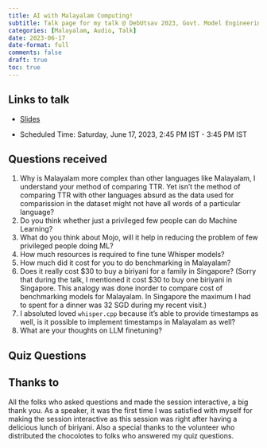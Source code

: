 ```yaml
---
title: AI with Malayalam Computing!
subtitle: Talk page for my talk @ DebUtsav 2023, Govt. Model Engineering College, Thrikkakara.
categories: [Malayalam, Audio, Talk]
date: 2023-06-17
date-format: full
comments: false
draft: true
toc: true
---
```


## Links to talk

- [Slides](../../../talks/mec/debutsav.qmd)

- Scheduled Time: Saturday, June 17, 2023, 2:45 PM IST - 3:45 PM IST

## Questions received

1. Why is Malayalam more complex than other languages like Malayalam, I understand your method of comparing TTR. Yet isn't the method of comparing TTR with other languages absurd as the data used for comparission in the dataset might not have all words of a particular language?
2. Do you think whether just a privileged few people can do Machine Learning?
3. What do you think about Mojo, will it help in reducing the problem of few privileged people doing ML?
4. How much resources is required to fine tune Whisper models?
5. How much did it cost for you to do benchmarking in Malayalam?
6. Does it really cost $30 to buy a biriyani for a family in Singapore? (Sorry that during the talk, I mentioned it cost $30 to buy one biriyani in Singapore. This analogy was done inorder to compare cost of benchmarking models for Malayalam. In Singapore the maximum I had to spent for a dinner was 32 SGD during my recent visit.)
7. I absoluted loved `whisper.cpp` because it's able to provide timestamps as well, is it possible to implement timestamps in Malayalam as well?
8. What are your thoughts on LLM finetuning?

## Quiz Questions


## Thanks to

All the folks who asked questions and made the session interactive, a big thank you.
As a speaker, it was the first time I was satisfied with myself for making the session
interactive as this session was right after having a delicious lunch of biriyani.
Also a special thanks to the volunteer who distributed the chocolotes to folks
who answered my quiz questions.

